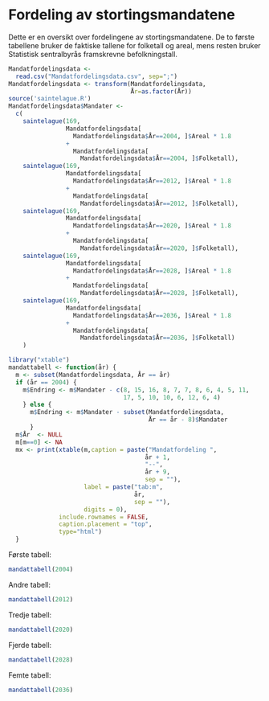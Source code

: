 Fordeling av stortingsmandatene
===============================

Dette er en oversikt over fordelingene av stortingsmandatene. De to første tabellene bruker de faktiske tallene for folketall og areal, mens resten bruker Statistisk sentralbyrås framskrevne befolkningstall.

```r
Mandatfordelingsdata <-
  read.csv("Mandatfordelingsdata.csv", sep=";")
Mandatfordelingsdata <- transform(Mandatfordelingsdata,
                                  År=as.factor(År))
source('saintelague.R')
Mandatfordelingsdata$Mandater <-
  c(
    saintelague(169,
                Mandatfordelingsdata[
                  Mandatfordelingsdata$År==2004, ]$Areal * 1.8
                +
                  Mandatfordelingsdata[
                    Mandatfordelingsdata$År==2004, ]$Folketall),
    saintelague(169,
                Mandatfordelingsdata[
                  Mandatfordelingsdata$År==2012, ]$Areal * 1.8
                +
                  Mandatfordelingsdata[
                    Mandatfordelingsdata$År==2012, ]$Folketall),
    saintelague(169,
                Mandatfordelingsdata[
                  Mandatfordelingsdata$År==2020, ]$Areal * 1.8
                +
                  Mandatfordelingsdata[
                    Mandatfordelingsdata$År==2020, ]$Folketall),
    saintelague(169,
                Mandatfordelingsdata[
                  Mandatfordelingsdata$År==2028, ]$Areal * 1.8
                +
                  Mandatfordelingsdata[
                    Mandatfordelingsdata$År==2028, ]$Folketall),
    saintelague(169,
                Mandatfordelingsdata[
                  Mandatfordelingsdata$År==2036, ]$Areal * 1.8
                +
                  Mandatfordelingsdata[
                    Mandatfordelingsdata$År==2036, ]$Folketall)
    )
```

```r
library("xtable")
mandattabell <- function(år) {
  m <- subset(Mandatfordelingsdata, År == år)
  if (år == 2004) {
    m$Endring <- m$Mandater - c(8, 15, 16, 8, 7, 7, 8, 6, 4, 5, 11,
                                17, 5, 10, 10, 6, 12, 6, 4)
    } else {
      m$Endring <- m$Mandater - subset(Mandatfordelingsdata,
                                       År == år - 8)$Mandater
      }
  m$År  <- NULL
  m[m==0] <- NA
  mx <- print(xtable(m,caption = paste("Mandatfordeling ",
                                      år + 1,
                                      "--",
                                      år + 9,
                                      sep = ""),
                     label = paste("tab:m",
                                   år,
                                   sep = ""),
                     digits = 0),
              include.rownames = FALSE,
              caption.placement = "top",
              type="html")
  }
```

Første tabell:

```r
mandattabell(2004)
```

Andre tabell:

```r
mandattabell(2012)
```

Tredje tabell:

```r
mandattabell(2020)
```

Fjerde tabell:

```r
mandattabell(2028)
```

Femte tabell:

```r
mandattabell(2036)
```
